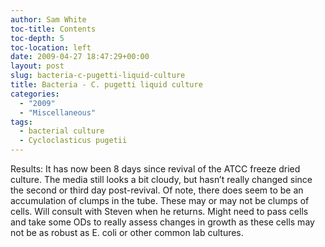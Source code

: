 ```yaml
---
author: Sam White
toc-title: Contents
toc-depth: 5
toc-location: left
date: 2009-04-27 18:47:29+00:00
layout: post
slug: bacteria-c-pugetti-liquid-culture
title: Bacteria - C. pugetti liquid culture
categories:
  - "2009"
  - "Miscellaneous"
tags:
  - bacterial culture
  - Cycloclasticus pugetii
---
```


Results: It has now been 8 days since revival of the ATCC freeze dried culture. The media still looks a bit cloudy, but hasn't really changed since the second or third day post-revival. Of note, there does seem to be an accumulation of clumps in the tube. These may or may not be clumps of cells. Will consult with Steven when he returns. Might need to pass cells and take some ODs to really assess changes in growth as these cells may not be as robust as E. coli or other common lab cultures.
